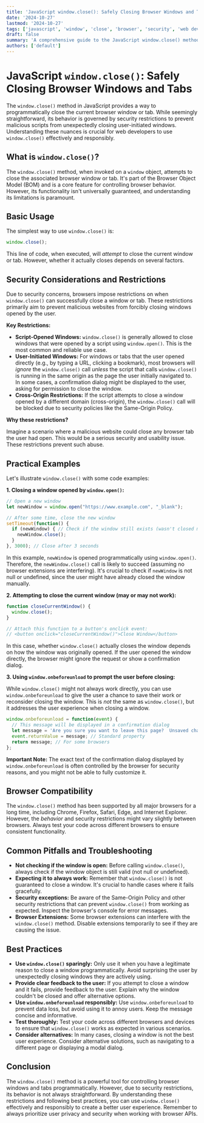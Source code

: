 ```yaml
---
title: 'JavaScript window.close(): Safely Closing Browser Windows and Tabs'
date: '2024-10-27'
lastmod: '2024-10-27'
tags: ['javascript', 'window', 'close', 'browser', 'security', 'web development', 'frontend']
draft: false
summary: 'A comprehensive guide to the JavaScript window.close() method, covering its functionality, security considerations, limitations, and best practices for safely closing browser windows and tabs programmatically.'
authors: ['default']
---
```


# JavaScript `window.close()`: Safely Closing Browser Windows and Tabs

The `window.close()` method in JavaScript provides a way to programmatically close the current browser window or tab.  While seemingly straightforward, its behavior is governed by security restrictions to prevent malicious scripts from unexpectedly closing user-initiated windows. Understanding these nuances is crucial for web developers to use `window.close()` effectively and responsibly.

## What is `window.close()`?

The `window.close()` method, when invoked on a `window` object, attempts to close the associated browser window or tab.  It's part of the Browser Object Model (BOM) and is a core feature for controlling browser behavior.  However, its functionality isn't universally guaranteed, and understanding its limitations is paramount.

## Basic Usage

The simplest way to use `window.close()` is:

```javascript
window.close();
```

This line of code, when executed, will *attempt* to close the current window or tab.  However, whether it actually closes depends on several factors.

## Security Considerations and Restrictions

Due to security concerns, browsers impose restrictions on when `window.close()` can successfully close a window or tab. These restrictions primarily aim to prevent malicious websites from forcibly closing windows opened by the user.

**Key Restrictions:**

*   **Script-Opened Windows:** `window.close()` is generally allowed to close windows that were opened by a script using `window.open()`.  This is the most common and reliable use case.
*   **User-Initiated Windows:**  For windows or tabs that the user opened directly (e.g., by typing a URL, clicking a bookmark), most browsers will *ignore* the `window.close()` call *unless* the script that calls `window.close()` is running in the same origin as the page the user initially navigated to. In some cases, a confirmation dialog might be displayed to the user, asking for permission to close the window.
*   **Cross-Origin Restrictions:**  If the script attempts to close a window opened by a different domain (cross-origin), the `window.close()` call will be blocked due to security policies like the Same-Origin Policy.

**Why these restrictions?**

Imagine a scenario where a malicious website could close any browser tab the user had open. This would be a serious security and usability issue.  These restrictions prevent such abuse.

## Practical Examples

Let's illustrate `window.close()` with some code examples:

**1. Closing a window opened by `window.open()`:**

```javascript
// Open a new window
let newWindow = window.open("https://www.example.com", "_blank");

// After some time, close the new window
setTimeout(function() {
  if (newWindow) { // Check if the window still exists (wasn't closed manually)
    newWindow.close();
  }
}, 3000); // Close after 3 seconds
```

In this example, `newWindow` is opened programmatically using `window.open()`.  Therefore, the `newWindow.close()` call is likely to succeed (assuming no browser extensions are interfering).  It's crucial to check if `newWindow` is not null or undefined, since the user might have already closed the window manually.

**2. Attempting to close the current window (may or may not work):**

```javascript
function closeCurrentWindow() {
  window.close();
}

// Attach this function to a button's onclick event:
// <button onclick="closeCurrentWindow()">Close Window</button>
```

In this case, whether `window.close()` actually closes the window depends on how the window was originally opened. If the user opened the window directly, the browser might ignore the request or show a confirmation dialog.

**3. Using `window.onbeforeunload` to prompt the user before closing:**

While `window.close()` might not always work directly, you can use `window.onbeforeunload` to give the user a chance to save their work or reconsider closing the window.  This is *not* the same as `window.close()`, but it addresses the user experience when closing a window.

```javascript
window.onbeforeunload = function(event) {
  // This message will be displayed in a confirmation dialog
  let message = 'Are you sure you want to leave this page?  Unsaved changes will be lost.';
  event.returnValue = message; // Standard property
  return message; // For some browsers
};
```

**Important Note:**  The exact text of the confirmation dialog displayed by `window.onbeforeunload` is often controlled by the browser for security reasons, and you might not be able to fully customize it.

## Browser Compatibility

The `window.close()` method has been supported by all major browsers for a long time, including Chrome, Firefox, Safari, Edge, and Internet Explorer.  However, the *behavior* and security restrictions might vary slightly between browsers. Always test your code across different browsers to ensure consistent functionality.

## Common Pitfalls and Troubleshooting

*   **Not checking if the window is open:** Before calling `window.close()`, always check if the window object is still valid (not null or undefined).
*   **Expecting it to always work:** Remember that `window.close()` is not guaranteed to close a window.  It's crucial to handle cases where it fails gracefully.
*   **Security exceptions:** Be aware of the Same-Origin Policy and other security restrictions that can prevent `window.close()` from working as expected.  Inspect the browser's console for error messages.
*   **Browser Extensions:** Some browser extensions can interfere with the `window.close()` method. Disable extensions temporarily to see if they are causing the issue.

## Best Practices

*   **Use `window.close()` sparingly:** Only use it when you have a legitimate reason to close a window programmatically. Avoid surprising the user by unexpectedly closing windows they are actively using.
*   **Provide clear feedback to the user:** If you attempt to close a window and it fails, provide feedback to the user. Explain why the window couldn't be closed and offer alternative options.
*   **Use `window.onbeforeunload` responsibly:** Use `window.onbeforeunload` to prevent data loss, but avoid using it to annoy users.  Keep the message concise and informative.
*   **Test thoroughly:** Test your code across different browsers and devices to ensure that `window.close()` works as expected in various scenarios.
*   **Consider alternatives:** In many cases, closing a window is not the best user experience.  Consider alternative solutions, such as navigating to a different page or displaying a modal dialog.

## Conclusion

The `window.close()` method is a powerful tool for controlling browser windows and tabs programmatically. However, due to security restrictions, its behavior is not always straightforward. By understanding these restrictions and following best practices, you can use `window.close()` effectively and responsibly to create a better user experience. Remember to always prioritize user privacy and security when working with browser APIs.